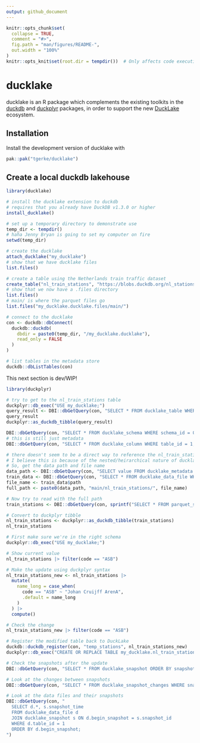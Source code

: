 ```yaml
---
output: github_document
---
```


<!-- README.md is generated from README.Rmd. Please edit that file -->

```r
knitr::opts_chunk$set(
  collapse = TRUE,
  comment = "#>",
  fig.path = "man/figures/README-",
  out.width = "100%"
)
knitr::opts_knit$set(root.dir = tempdir())  # Only affects code execution, not output
```

# ducklake

ducklake is an R package which complements the existing toolkits in the [duckdb](https://r.duckdb.org/index.html) and [duckplyr](https://duckplyr.tidyverse.org/index.html) packages, in order to support the new [DuckLake](https://ducklake.select/docs/stable/duckdb/introduction.html) ecosystem.

## Installation

Install the development version of ducklake with

``` r
pak::pak("tgerke/ducklake")
```

## Create a local duckdb lakehouse

```r
library(ducklake)

# install the ducklake extension to duckdb 
# requires that you already have DuckDB v1.3.0 or higher
install_ducklake()

# set up a temporary directory to demonstrate use
temp_dir <- tempdir()
# haha Jenny Bryan is going to set my computer on fire
setwd(temp_dir)

# create the ducklake
attach_ducklake("my_ducklake")
# show that we have ducklake files
list.files()

# create a table using the Netherlands train traffic dataset 
create_table("nl_train_stations", "https://blobs.duckdb.org/nl_stations.csv")
# show that we now have a .files directory
list.files()
# main/ is where the parquet files go
list.files("my_ducklake.ducklake.files/main/")

# connect to the ducklake
con <- duckdb::dbConnect(
  duckdb::duckdb(
    dbdir = paste0(temp_dir, "/my_ducklake.ducklake"),
    read_only = FALSE
  )
)

# list tables in the metadata store
duckdb::dbListTables(con)
```

This next section is dev/WIP! 
```r
library(duckplyr)

# try to get to the nl_train_stations table
duckplyr::db_exec("USE my_ducklake;")
query_result <- DBI::dbGetQuery(con, "SELECT * FROM ducklake_table WHERE table_name = 'nl_train_stations';")
query_result
duckplyr::as_duckdb_tibble(query_result)

DBI::dbGetQuery(con, "SELECT * FROM ducklake_schema WHERE schema_id = 0;")
# this is still just metadata
DBI::dbGetQuery(con, "SELECT * FROM ducklake_column WHERE table_id = 1;")

# there doesn't seem to be a direct way to reference the nl_train_stations table with existing duckplyr resources
# I believe this is because of the nested/heirarchical nature of ducklake
# So, get the data path and file name
data_path <- DBI::dbGetQuery(con, "SELECT value FROM ducklake_metadata WHERE key = 'data_path'")$value
train_data <- DBI::dbGetQuery(con, "SELECT * FROM ducklake_data_file WHERE table_id = 1;")
file_name <- train_data$path
full_path <- paste0(data_path, "main/nl_train_stations/", file_name)

# Now try to read with the full path
train_stations <- DBI::dbGetQuery(con, sprintf("SELECT * FROM parquet_scan('%s')", full_path))

# Convert to duckplyr tibble
nl_train_stations <- duckplyr::as_duckdb_tibble(train_stations)
nl_train_stations

# First make sure we're in the right schema
duckplyr::db_exec("USE my_ducklake;")

# Show current value
nl_train_stations |> filter(code == "ASB")

# Make the update using duckplyr syntax
nl_train_stations_new <- nl_train_stations |> 
  mutate(
    name_long = case_when(
      code == "ASB" ~ "Johan Cruijff ArenA",
      .default = name_long
    )
  ) |> 
  compute()

# Check the change
nl_train_stations_new |> filter(code == "ASB")

# Register the modified table back to DuckLake
duckdb::duckdb_register(con, "temp_stations", nl_train_stations_new)
duckplyr::db_exec("CREATE OR REPLACE TABLE my_ducklake.nl_train_stations AS SELECT * FROM temp_stations;")

# Check the snapshots after the update
DBI::dbGetQuery(con, "SELECT * FROM ducklake_snapshot ORDER BY snapshot_id;")

# Look at the changes between snapshots
DBI::dbGetQuery(con, "SELECT * FROM ducklake_snapshot_changes WHERE snapshot_id = 2;")

# Look at the data files and their snapshots
DBI::dbGetQuery(con, "
  SELECT d.*, s.snapshot_time 
  FROM ducklake_data_file d 
  JOIN ducklake_snapshot s ON d.begin_snapshot = s.snapshot_id 
  WHERE d.table_id = 1 
  ORDER BY d.begin_snapshot;
")

```

